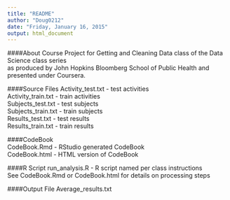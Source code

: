 ```yaml
---
title: "README"
author: "Doug0212"
date: "Friday, January 16, 2015"
output: html_document
---
```



####About
Course Project for Getting and Cleaning Data class of the Data Science class series  
as produced by John Hopkins Bloomberg School of Public Health and presented under
Coursera.

####Source Files
Activity_test.txt - test activities  
Activity_train.txt - train activities  
Subjects_test.txt - test subjects  
Subjects_train.txt - train subjects  
Results_test.txt - test results  
Results_train.txt - train results  

####CodeBook  
CodeBook.Rmd - RStudio generated CodeBook  
CodeBook.html - HTML version of CodeBook  

####R Script
run_analysis.R - R script named per class instructions   
See CodeBook.Rmd or CodeBook.html for details on processing steps  

####Output File
Average_results.txt  
